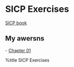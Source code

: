 = SICP Exercises =
[[http://mitpress.mit.edu/sicp/full-text/book/book-Z-H-4.html#%_toc_start|SICP book]]
== My awersns ==
- [[Chapter01|Chapter 01]]

%title SICP Exercises
